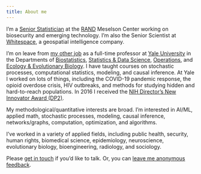 ```yaml
---
title: About me
---
```


I'm a [Senior Statistician](https://www.rand.org/about/people/c/crawford_forrest.html) at the [RAND](https://rand.org) Meselson Center working on biosecurity and emerging technology.  I'm also the Senior Scientist at [Whitespace](https://inthewhitespace.com/), a geospatial intelligence company. 

I'm on leave from [my other job](https://ysph.yale.edu/profile/forrest_crawford/) as a full-time professor at [Yale University](http://www.yale.edu) in the Departments of [Biostatistics](http://publichealth.yale.edu/biostat), [Statistics & Data Science](https://statistics.yale.edu), [Operations](http://som.yale.edu/programs/doctoral/overview/operations), and [Ecology & Evolutionary Biology](http://eeb.yale.edu).  I have taught courses on stochastic processes, computational statistics, modeling, and causal inference. At Yale I worked on lots of things, including the COVID-19 pandemic response, the opioid overdose crisis, HIV outbreaks, and methods for studying hidden and hard-to-reach populations. In 2016 I received the [NIH Director's New Innovator Award (DP2)](https://commonfund.nih.gov/newinnovator). 

My methodological/quantitative interests are broad. I'm interested in AI/ML, applied math, stochastic processes, modeling, causal inference, networks/graphs, computation, optimization, and algorithms.  

I've worked in a variety of applied fields, including public health, security, human rights, biomedical science, epidemiology, neuroscience, evolutionary biology, bioengineering, radiology, and sociology. 

Please [get in touch](contact) if you'd like to talk. Or, you can [leave me anonymous feedback](https://www.admonymous.co/forrestcrawford). 


